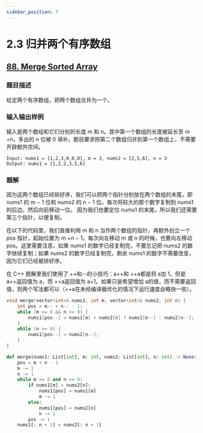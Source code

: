 ```yaml
---
sidebar_position: 7
---
```


# 2.3 归并两个有序数组

## [88. Merge Sorted Array](https://leetcode.com/problems/merge-sorted-array/)

### 题目描述

给定两个有序数组，把两个数组合并为一个。

### 输入输出样例

输入是两个数组和它们分别的长度 m 和 n。其中第一个数组的长度被延长至 m +n，多出的 n 位被 0 填补。题目要求把第二个数组归并到第一个数组上，不需要开辟额外空间。

```
Input: nums1 = [1,2,3,0,0,0], m = 3, nums2 = [2,5,6], n = 3
Output: nums1 = [1,2,2,3,5,6]
```

### 题解

因为这两个数组已经排好序，我们可以把两个指针分别放在两个数组的末尾，即 nums1 的 m − 1 位和 nums2 的 n − 1 位。每次将较大的那个数字复制到 nums1 的后边，然后向前移动一位。
因为我们也要定位 nums1 的末尾，所以我们还需要第三个指针，以便复制。

在以下的代码里，我们直接利用 m 和 n 当作两个数组的指针，再额外创立一个 pos 指针，起始位置为 m +n − 1。每次向左移动 m 或 n 的时候，也要向左移动 pos。这里需要注意，如果 nums1
的数字已经复制完，不要忘记把 nums2 的数字继续复制；如果 nums2 的数字已经复制完，剩余 nums1 的数字不需要改变，因为它们已经被排好序。

在 C++ 题解里我们使用了 ++和--的小技巧：a++和 ++a都是将 a加 1，但是 a++返回值为 a，而 ++a返回值为 a+1。如果只是希望增加 a的值，而不需要返回值，则两个写法都可以（++a在未经编译器优化的情况下运行速度会略快一些）。

<Tabs>
<TabItem value="cpp" label="C++">

```cpp
void merge(vector<int>& nums1, int m, vector<int>& nums2, int n) {
    int pos = m-- + n-- - 1;
    while (m >= 0 && n >= 0) {
        nums1[pos--] = nums1[m] > nums2[n] ? nums1[m--] : nums2[n--];
    }
    while (n >= 0) {
        nums1[pos--] = nums2[n--];
    }
}
```

</TabItem>
<TabItem value="py" label="Python">

```py
def merge(nums1: List[int], m: int, nums2: List[int], n: int) -> None:
    pos = m + n - 1
    m -= 1
    n -= 1
    while m >= 0 and n >= 0:
        if nums1[m] > nums2[n]:
            nums1[pos] = nums1[m]
            m -= 1
        else:
            nums1[pos] = nums2[n]
            n -= 1
        pos -= 1
    nums1[: n + 1] = nums2[: n + 1]
```

</TabItem>

</Tabs>